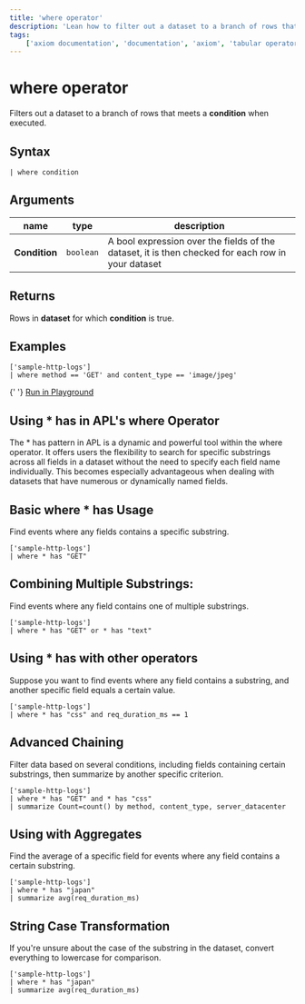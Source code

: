 ```yaml
---
title: 'where operator'
description: 'Lean how to filter out a dataset to a branch of rows that meets a condition when executed.'
tags:
    ['axiom documentation', 'documentation', 'axiom', 'tabular operators', 'where operator']
---
```


# where operator

Filters out a dataset to a branch of rows that meets a **condition** when executed.

## Syntax

```apl copy
| where condition
```

## Arguments

| **name**                  |        **type**                       | **description**                        |
| ------------------------- | ------------------------------------- | ------------------------------------------ |
| **Condition** | `boolean` | A bool expression over the fields of the dataset, it is then checked for each row in your dataset |

## Returns

Rows in **dataset** for which **condition** is true.

## Examples

```apl copy
['sample-http-logs']
| where method == 'GET' and content_type == 'image/jpeg'
```

<div style={{ textAlign: 'right' }}>
  {' '}
  <a style={{
            backgroundColor: 'rgb(64 105 255/var(--tw-text-opacity))',
            display: 'inline-block',
            color: 'white',
            textAlign: 'center',
            width: '20%',
            textDecoration: 'none' }} href="https://play.axiom.co/axiom-play-qf1k/explorer?initForm=%7B%22apl%22%3A%22%5B%27sample-http-logs%27%5D%5Cn%7C%20where%20method%20%3D%3D%20%27GET%27%20and%20content_type%20%3D%3D%20%27image%2Fjpeg%27%22%7D&queryOptions=%7B%22quickRange%22%3A%2230d%22%7D">Run in Playground</a>
</div>



## Using * has in APL's where Operator

The * has pattern in APL is a dynamic and powerful tool within the where operator. It offers users the flexibility to search for specific substrings across all fields in a dataset without the need to specify each field name individually. This becomes especially advantageous when dealing with datasets that have numerous or dynamically named fields.

## Basic where * has Usage

Find events where any fields contains a specific substring.

```apl copy
['sample-http-logs'] 
| where * has "GET"
```

<RunInPlayGround 
    href="https://play.axiom.co/axiom-play-qf1k/explorer?initForm=%7B%22apl%22%3A%22%5B%27sample-http-logs%27%5D%5Cn%7C%20where%20%2A%20has%20%5C%22GET%5C%22%22%7D&queryOptions=%7B%22quickRange%22%3A%2230d%22%7D" 
    target="_blank" 
    rel="noopener noreferrer"
/>


## Combining Multiple Substrings:

Find events where any field contains one of multiple substrings.

```apl copy
['sample-http-logs'] 
| where * has "GET" or * has "text"
```

<RunInPlayGround 
    href="https://play.axiom.co/axiom-play-qf1k/explorer?initForm=%7B%22apl%22%3A%22%5B%27sample-http-logs%27%5D%5Cn%7C%20where%20%2A%20has%20%5C%22GET%5C%22%20or%20%2A%20has%20%5C%22text%5C%22%22%7D&queryOptions=%7B%22quickRange%22%3A%2230d%22%7D" 
    target="_blank" 
    rel="noopener noreferrer"
/>



## Using * has with other operators

Suppose you want to find events where any field contains a substring, and another specific field equals a certain value.

```apl copy
['sample-http-logs'] 
| where * has "css" and req_duration_ms == 1
```

<RunInPlayGround 
    href="https://play.axiom.co/axiom-play-qf1k/explorer?initForm=%7B%22apl%22%3A%22%5B%27sample-http-logs%27%5D%5Cn%7C%20where%20%2A%20has%20%5C%22css%5C%22%20and%20req_duration_ms%20%3D%3D%201%22%7D&queryOptions=%7B%22quickRange%22%3A%2230d%22%7D" 
    target="_blank" 
    rel="noopener noreferrer"
/>

## Advanced Chaining

Filter data based on several conditions, including fields containing certain substrings, then summarize by another specific criterion.

```apl copy
['sample-http-logs']
| where * has "GET" and * has "css"
| summarize Count=count() by method, content_type, server_datacenter
```

<RunInPlayGround 
    href="https://play.axiom.co/axiom-play-qf1k/explorer?initForm=%7B%22apl%22%3A%22%5B%27sample-http-logs%27%5D%5Cn%7C%20where%20%2A%20has%20%5C%22GET%5C%22%20and%20%2A%20has%20%5C%22css%5C%22%5Cn%7C%20summarize%20Count%3Dcount%28%29%20by%20method%2C%20content_type%2C%20server_datacenter%22%7D&queryOptions=%7B%22quickRange%22%3A%2230d%22%7D" 
    target="_blank" 
    rel="noopener noreferrer"
/>


## Using with Aggregates

Find the average of a specific field for events where any field contains a certain substring.

```apl copy
['sample-http-logs']
| where * has "japan"
| summarize avg(req_duration_ms)
```

<RunInPlayGround 
    href="https://play.axiom.co/axiom-play-qf1k/explorer?initForm=%7B%22apl%22%3A%22%5B%27sample-http-logs%27%5D%5Cn%7C%20where%20%2A%20has%20%5C%22japan%5C%22%5Cn%7C%20summarize%20avg%28req_duration_ms%29%22%7D&queryOptions=%7B%22quickRange%22%3A%2230d%22%7D" 
    target="_blank" 
    rel="noopener noreferrer"
/>


## String Case Transformation

If you're unsure about the case of the substring in the dataset, convert everything to lowercase for comparison.

```apl copy
['sample-http-logs']
| where * has "japan"
| summarize avg(req_duration_ms)
```

<RunInPlayGround 
    href="https://play.axiom.co/axiom-play-qf1k/explorer?initForm=%7B%22apl%22%3A%22%5B%27sample-http-logs%27%5D%5Cn%7C%20where%20%2A%20has%20%5C%22japan%5C%22%5Cn%7C%20summarize%20avg%28req_duration_ms%29%22%7D&queryOptions=%7B%22quickRange%22%3A%2230d%22%7D" 
    target="_blank" 
    rel="noopener noreferrer"
/>